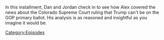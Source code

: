 {{DEFAULTSORT:
    #_EPISODE_0879:December 20, 2023
}}{{Episode
    | title           = December 20, 2023
    | caption         = Listen to this episode on [https://knowledgefight.libsyn.com/879-december-20-2023 Libsyn] [None Spotify]
    | episodeNumber   = 879
    | length          = 01:38:40
    | airDate         = December 22, 2023
    | coverageDate    = December 20, 2023
    | previousEpisode = [[878: March 29, 2004]]
    | nextEpisode     = [[880: March 31, 2004]]
}}

{{Stub}}

In this installment, Dan and Jordan check in to see how Alex covered the news about the Colorado Supreme Court ruling that Trump can't be on the GOP primary ballot.  His analysis is as reasoned and insightful as you imagine it would be.

[[Category:Episodes]]
